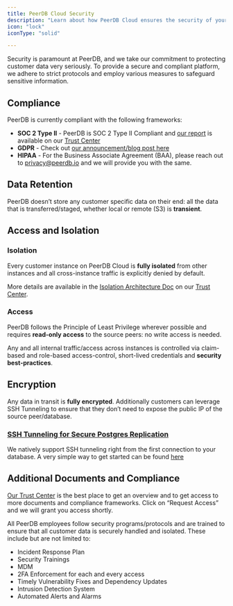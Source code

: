 ```yaml
---
title: PeerDB Cloud Security
description: "Learn about how PeerDB Cloud ensures the security of your data."
icon: "lock"
iconType: "solid"

---
```



Security is paramount at PeerDB, and we take our commitment to protecting customer data very seriously. To provide a secure and compliant platform, we adhere to strict protocols and employ various measures to safeguard sensitive information.


## Compliance

PeerDB is currently compliant with the following frameworks:

* **SOC 2 Type II** - PeerDB is SOC 2 Type II Compliant and [our report](https://trust.peerdb.io/resources?s=t6nuewj8c7b5p948qzhth&name=soc-2-type-ii) is available on our [Trust Center](https://trust.peerdb.io)
* **GDPR** - Check out [our announcement/blog post here](https://blog.peerdb.io/peerdb-is-gdpr-compliant)
* **HIPAA** - For the Business Associate Agreement (BAA), please reach out to [privacy@peerdb.io](mailto:privacy@peerdb.io) and we will provide you with the same.


## Data Retention

PeerDB doesn’t store any customer specific data on their end: all the data that is transferred/staged, whether local or remote (S3) is **transient**.


## Access and Isolation


### Isolation

Every customer instance on PeerDB Cloud is **fully isolated** from other instances and all cross-instance traffic is explicitly denied by default.

More details are available in the [Isolation Architecture Doc](https://trust.peerdb.io/resources?s=s4vk91c8wyd5q0aok7x4sh&name=peer-db-cloud-customer-isolation-architecture) on our [Trust Center](https://trust.peerdb.io/).


### Access

PeerDB follows the Principle of Least Privilege wherever possible and requires **read-only access** to the source peers: no write access is needed.

Any and all internal traffic/access across instances is controlled via claim-based and role-based access-control, short-lived credentials and **security best-practices**.


## Encryption

Any data in transit is **fully encrypted**. Additionally customers can leverage SSH Tunneling to ensure that they don’t need to expose the public IP of the source peer/database.


### [SSH Tunneling for Secure Postgres Replication](https://blog.peerdb.io/ssh-tunneling-for-secure-postgres-replication)


We natively support SSH tunneling right from the first connection to your database. A very simple way to get started can be found [here](/connect/postgres/rds_postgres#peerdb-ssh-tunneling-guide-optional)


## Additional Documents and Compliance

[Our Trust Center](https://trust.peerdb.io/) is the best place to get an overview and to get access to more documents and compliance frameworks. Click on “Request Access” and we will grant you access shortly.

All PeerDB employees follow security programs/protocols and are trained to ensure that all customer data is securely handled and isolated. These include but are not limited to:

* Incident Response Plan
* Security Trainings
* MDM
* 2FA Enforcement for each and every access
* Timely Vulnerability Fixes and Dependency Updates
* Intrusion Detection System
* Automated Alerts and Alarms
